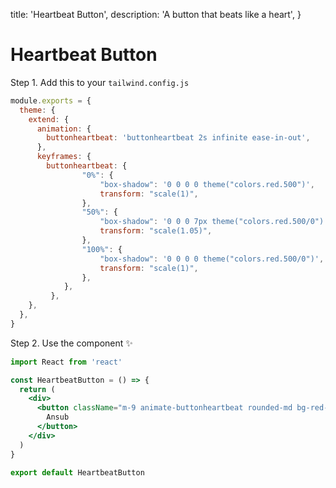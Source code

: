 
  title: 'Heartbeat Button',
  description: 'A button that beats like a heart',
}

# Heartbeat Button

<RequiresTailwind />

<div className="my-4"></div>

<Preview>
  <HeartbeatButton />
</Preview>

Step 1. Add this to your `tailwind.config.js`

<CodeGroup title="tailwind.config.js">

```js {{ title: 'React' }}
module.exports = {
  theme: {
    extend: {
      animation: {
        buttonheartbeat: 'buttonheartbeat 2s infinite ease-in-out',
      },
      keyframes: {
        buttonheartbeat: {
			    "0%": {
				    "box-shadow": '0 0 0 0 theme("colors.red.500")',
					transform: "scale(1)",
				},
				"50%": {
				    "box-shadow": '0 0 0 7px theme("colors.red.500/0")',
					transform: "scale(1.05)",
				},
				"100%": {
					"box-shadow": '0 0 0 0 theme("colors.red.500/0")',
					transform: "scale(1)",
				},
			},
         },
    },
  },
}
```

</CodeGroup>

Step 2. Use the component ✨

<CodeGroup title="HeartbeatButton.js">

```jsx
import React from 'react'

const HeartbeatButton = () => {
  return (
    <div>
      <button className="m-9 animate-buttonheartbeat rounded-md bg-red-500 px-6 py-2 text-sm font-semibold text-white">
        Ansub
      </button>
    </div>
  )
}

export default HeartbeatButton
```

</CodeGroup>
